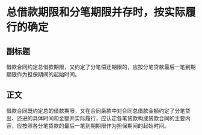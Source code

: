 # 总借款期限和分笔期限并存时，按实际履行的确定
## 副标题
借款合同约定总借款期限，又约定了分笔偿还期限的，应按分笔贷款最后一笔到期期限作为担保期间的起始时间。
## 正文
借款合同既约定总的借款期限，又在合同条款中对合同总借款金额约定了分笔贷出、还进的具体时间和金额并实际履行，应认定各笔贷款构成贷款合同的主要内容，应按照各分笔贷款的最后一笔到期期限作为担保期间的起始时间。